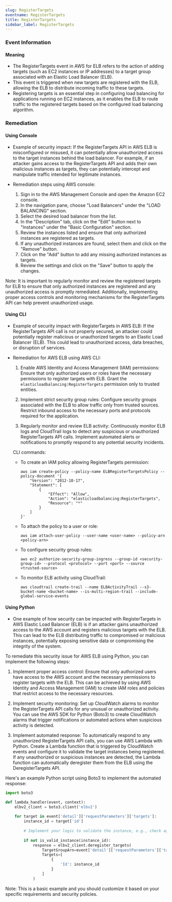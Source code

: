 ```yaml
--- 
slug: RegisterTargets
eventname: RegisterTargets
title: RegisterTargets
sidebar_label: RegisterTargets
---
```

                       
### Event Information

#### Meaning

- The RegisterTargets event in AWS for ELB refers to the action of adding targets (such as EC2 instances or IP addresses) to a target group associated with an Elastic Load Balancer (ELB).
- This event is triggered when new targets are registered with the ELB, allowing the ELB to distribute incoming traffic to these targets.
- Registering targets is an essential step in configuring load balancing for applications running on EC2 instances, as it enables the ELB to route traffic to the registered targets based on the configured load balancing algorithm.

### Remediation

#### Using Console

- Example of security impact: If the RegisterTargets API in AWS ELB is misconfigured or misused, it can potentially allow unauthorized access to the target instances behind the load balancer. For example, if an attacker gains access to the RegisterTargets API and adds their own malicious instances as targets, they can potentially intercept and manipulate traffic intended for legitimate instances.

- Remediation steps using AWS console:
  1. Sign in to the AWS Management Console and open the Amazon EC2 console.
  2. In the navigation pane, choose "Load Balancers" under the "LOAD BALANCING" section.
  3. Select the desired load balancer from the list.
  4. In the "Description" tab, click on the "Edit" button next to "Instances" under the "Basic Configuration" section.
  5. Review the instances listed and ensure that only authorized instances are registered as targets.
  6. If any unauthorized instances are found, select them and click on the "Remove" button.
  7. Click on the "Add" button to add any missing authorized instances as targets.
  8. Review the settings and click on the "Save" button to apply the changes.

Note: It is important to regularly monitor and review the registered targets for ELB to ensure that only authorized instances are registered and any unauthorized access is promptly remediated. Additionally, implementing proper access controls and monitoring mechanisms for the RegisterTargets API can help prevent unauthorized usage.

#### Using CLI

- Example of security impact with RegisterTargets in AWS ELB: If the RegisterTargets API call is not properly secured, an attacker could potentially register malicious or unauthorized targets to an Elastic Load Balancer (ELB). This could lead to unauthorized access, data breaches, or disruption of services.

- Remediation for AWS ELB using AWS CLI:
  1. Enable AWS Identity and Access Management (IAM) permissions: Ensure that only authorized users or roles have the necessary permissions to register targets with ELB. Grant the `elasticloadbalancing:RegisterTargets` permission only to trusted entities.
  
  2. Implement strict security group rules: Configure security groups associated with the ELB to allow traffic only from trusted sources. Restrict inbound access to the necessary ports and protocols required for the application.

  3. Regularly monitor and review ELB activity: Continuously monitor ELB logs and CloudTrail logs to detect any suspicious or unauthorized RegisterTargets API calls. Implement automated alerts or notifications to promptly respond to any potential security incidents.

  CLI commands:
  - To create an IAM policy allowing RegisterTargets permission:
    ```
    aws iam create-policy --policy-name ELBRegisterTargetsPolicy --policy-document '{
        "Version": "2012-10-17",
        "Statement": [
            {
                "Effect": "Allow",
                "Action": "elasticloadbalancing:RegisterTargets",
                "Resource": "*"
            }
        ]
    }'
    ```

  - To attach the policy to a user or role:
    ```
    aws iam attach-user-policy --user-name <user-name> --policy-arn <policy-arn>
    ```

  - To configure security group rules:
    ```
    aws ec2 authorize-security-group-ingress --group-id <security-group-id> --protocol <protocol> --port <port> --source <trusted-source>
    ```

  - To monitor ELB activity using CloudTrail:
    ```
    aws cloudtrail create-trail --name ELBActivityTrail --s3-bucket-name <bucket-name> --is-multi-region-trail --include-global-service-events
    ```

#### Using Python

- One example of how security can be impacted with RegisterTargets in AWS Elastic Load Balancer (ELB) is if an attacker gains unauthorized access to the AWS account and registers malicious targets with the ELB. This can lead to the ELB distributing traffic to compromised or malicious instances, potentially exposing sensitive data or compromising the integrity of the system.

To remediate this security issue for AWS ELB using Python, you can implement the following steps:

1. Implement proper access control: Ensure that only authorized users have access to the AWS account and the necessary permissions to register targets with the ELB. This can be achieved by using AWS Identity and Access Management (IAM) to create IAM roles and policies that restrict access to the necessary resources.

2. Implement security monitoring: Set up CloudWatch alarms to monitor the RegisterTargets API calls for any unusual or unauthorized activity. You can use the AWS SDK for Python (Boto3) to create CloudWatch alarms that trigger notifications or automated actions when suspicious activity is detected.

3. Implement automated response: To automatically respond to any unauthorized RegisterTargets API calls, you can use AWS Lambda with Python. Create a Lambda function that is triggered by CloudWatch events and configure it to validate the target instances being registered. If any unauthorized or suspicious instances are detected, the Lambda function can automatically deregister them from the ELB using the DeregisterTargets API.

Here's an example Python script using Boto3 to implement the automated response:

```python
import boto3

def lambda_handler(event, context):
    elbv2_client = boto3.client('elbv2')
    
    for target in event['detail']['requestParameters']['targets']:
        instance_id = target['id']
        
        # Implement your logic to validate the instance, e.g., check against a whitelist
        
        if not is_valid_instance(instance_id):
            response = elbv2_client.deregister_targets(
                TargetGroupArn=event['detail']['requestParameters']['targetGroupArn'],
                Targets=[
                    {
                        'Id': instance_id
                    }
                ]
            )
```

Note: This is a basic example and you should customize it based on your specific requirements and security policies.


 
